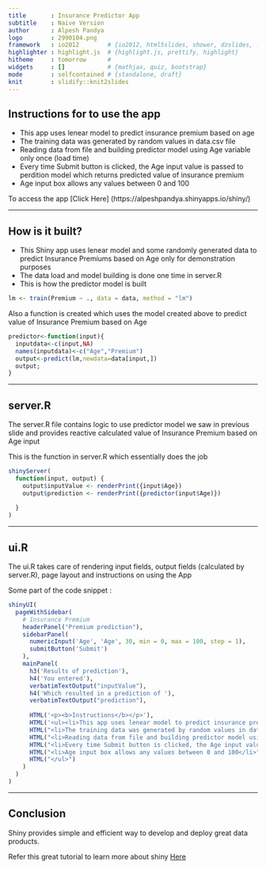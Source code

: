 ```yaml
---
title       : Insurance Predictor App
subtitle    : Naive Version
author      : Alpesh Pandya
logo        : 2990104.png
framework   : io2012        # {io2012, html5slides, shower, dzslides, ...}
highlighter : highlight.js  # {highlight.js, prettify, highlight}
hitheme     : tomorrow      # 
widgets     : []            # {mathjax, quiz, bootstrap}
mode        : selfcontained # {standalone, draft}
knit        : slidify::knit2slides
---
```



## Instructions for to use the app
* This app uses lenear model to predict insurance premium based on age
* The training data was generated by random values in data.csv file
* Reading data from file and building predictor model using Age variable only once (load time)
* Every time Submit button is clicked, the Age input value is passed to perdition model which returns predicted value of insurance premium
* Age input box allows any values between 0 and 100

To access the app [Click Here] (https://alpeshpandya.shinyapps.io/shiny/)

---

## How is it built?
* This Shiny app uses lenear model and some randomly generated data to predict Insurance Premiums based on Age only for demonstration purposes
* The data load and model building is done one time in server.R
* This is how the predictor model is built

```r
lm <- train(Premium ~ ., data = data, method = "lm")
```

Also a function is created which uses the model created above to predict value of Insurance Premium based on Age
```r
predictor<-function(input){
  inputdata<-c(input,NA)
  names(inputdata)<-c("Age","Premium")
  output<-predict(lm,newdata=data[input,])
  output;
}
```

---

## server.R 

The server.R file contains logic to use predictor model we saw in previous slide and provides reactive calculated value of Insurance Premium based on Age input

This is the function in server.R which essentially does the job
```r
shinyServer(
  function(input, output) {
    output$inputValue <- renderPrint({input$Age})
    output$prediction <- renderPrint({predictor(input$Age)})
    
  }
)
```

---

## ui.R

The ui.R takes care of rendering input fields, output fields (calculated by server.R), page layout and instructions on using the App

Some part of the code snippet :
```r
shinyUI(
  pageWithSidebar(
    # Insurance Premium
    headerPanel("Premium prediction"),
    sidebarPanel(
      numericInput('Age', 'Age', 30, min = 0, max = 100, step = 1),
      submitButton('Submit')
    ),
    mainPanel(
      h3('Results of prediction'),
      h4('You entered'),
      verbatimTextOutput("inputValue"),
      h4('Which resulted in a prediction of '),
      verbatimTextOutput("prediction"),
      
      HTML('<p><b>Instructions</b></p>'),
      HTML('<ul><li>This app uses lenear model to predict insurance premium based on age</li>'),
      HTML("<li>The training data was generated by random values in data.csv file</li>"),
      HTML("<li>Reading data from file and building predictor model using Age variable only once (load time)</li>"),
      HTML("<li>Every time Submit button is clicked, the Age input value is passed to perdition model which returns predicted value of insurance premium</li>"),
      HTML("<li>Age input box allows any values between 0 and 100</li>"),  
      HTML("</ul>")
    )
  )
)
```

---

## Conclusion
Shiny provides simple and efficient way to develop and deploy great data products.

Refer this great tutorial to learn more about shiny [Here](http://rstudio.github.io/shiny/tutorial/)